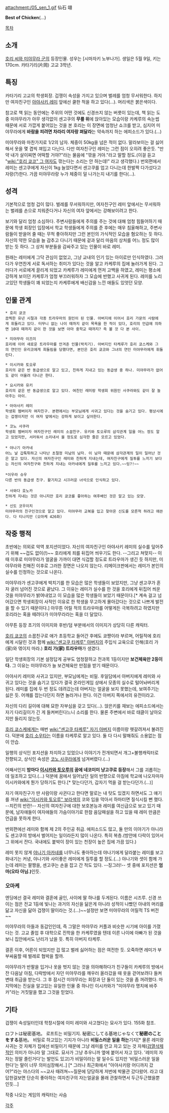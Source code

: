 attachment:/05_sen_1.gif
仙石 翊

'''Best of Chicken'''(…)

[[목차]]
== 소개 ==
[[호리 씨와 미야무라 군]]의 등장인물. 성우는 [시마자키 노부나가].
생일은 5월 9일, 키는 170cm.
카타기리(片岡) 고교 3학년.

== 특징 ==
카타기리 고교의 학생회장. 겁쟁이 속성을 가지고 있으며 벌레를 엄청 무서워한다. 하지만 여자친구인 [[아야사키 레미]] 앞에선 쿨한 척을 하고 있다(...). 머리색은 붉은색이다.

참고로 책 읽는 동안에는 주위의 어떤 것에도 신경쓰지 않는 버릇이 있는데, 책 읽는 도중 미야무라가 아무 생각없이 센고쿠의 '''무릎 위'''에 앉아있는 모습이랑 카케루의 속눈썹 때문에 서로 가깝게 붙어있는 것을 본 호리는 이 장면에 엄청난 쇼크를 받고, 심지어 미야무라에게 '''바람을 피려면 차라리 여자랑 펴달라'''는 약속까지 하는 에피소드가 있다.(…)

미야무라와 마찬가지로 1/2의 남자. 체중이 50kg을 넘은 적이 없다. 말라보이는 걸 싫어해서 옷을 몇 겹씩 껴입고 다닌다. 다만 여자친구인 레미는 그런 점이 오히려 좋은듯. "만약 내가 살이찌면 어떡할 거야?"라는 물음에 "깎을 거야."라고 말할 정도.(이걸 듣고 "[[wiki:"호리 쿄코" 그 여자]]도 깎는다는 소리는 안 하는데!" 라고 생각했다.) 번외편에서 레미는 센고쿠에게 자신이 1kg 늘었다면서 센고쿠를 업고 다니는데 한발짝 다가섰다고 자랑(?)한다. 가끔 미야무라랑 누가 체중이 덜 나가는지 내기를 한다(...).

== 성격 ==
기본적으로 엄청 겁이 많다. 벌레를 무서워하지만, 여자친구인 레미 앞에서는 무서워하는 벌레를 손으로 치워준다거나 자신의 여자 앞에서는 강해보이려고 한다.

보기와 달리 엄청 소심하다. 주변사람들에게 주의를 주는 것에 대해 엄청 힘들어하기 때문에 학생 회장인 입장에서 학교 학생들에게 주의를 준 후에는 매우 침울해하고, 주변사람들이 받을어 줄 때는 무척 좋아하지만 그런 본인의 가식적인 모습을 혐오하는 듯 하다. 자신의 약한 모습을 늘 감추고 다니기 때문에 겉과 달리 마음의 상처를 어느 정도 많이 받는 듯 하다. 그 상처 부분들을 감싸주고 있는 인물이 바로 레미.

원래는 레미에게 그닥 관심이 없었고, 그냥 교내의 인기 있는 아이로만 인식하였다. 그러다가 우연찬게 서로 독서하는 취미가 있다는 것을 알고 카케루의 집에 놀러가게 된다. 그러다가 서로에게 끌리게 되었고 카케루가 레미에게 먼저 고백을 하였고, 레미는 평소에 강하게 보이던 카케루가 엄청 부끄러워하자 그 모습에 반했고 사귀게 된다. 레미를 노리고있던 학생들이 꽤 되었는지 카케루에게 배신감을 느낀 애들도 있엇던 모양.

== 인물 관계 ==
 * 호리 쿄코
 끔찍한 유년 시절과 각종 트라우마의 원인이 된 인물. 아버지에 이어서 호리 가문의 사람에게 휘둘리고 있다. 터무니 없는 나이 때까지 같이 목욕을 한 적이 있다, 호리의 언급에 의하면 10대 때까지 같이 한 것을 보면 아마 중학교 때까지? 즉 볼 것 다 본 사이.

 * 미야무라 이즈미
 호리에 이어 새로운 트라우마를 안겨준 인물(박치기). 아버지인 타케루가 호리 쿄스케와 그의 연인인 유리코에게 희둘림을 당했다면, 본인은 호리 쿄코와 그녀의 연인 미야무라에게 휘둘린다.

 * 이시카와 토오루
 호리의 같은 반 동급생으로 알고 있고, 친하게 지내고 있는 동급생 중 하나. 미야무라가 없어도 같이 어울려 다니곤 한다.

 * 요시카와 유키
 호리의 같은 반 동급생으로 알고 있다. 여친인 레미랑 학생회 위원인 사쿠라와도 같이 잘 놀아주는 아이.

 * 아야사키 레미
 학생회 멤버이자 여자친구. 본편에서는 부모님에게 사귀고 있다는 것을 숨기고 있다. 평상시에는 겁쟁이지만 이 여자 앞에서는 강하게 보이고 싶어한다.

 * 코노 사쿠라
 학생회 멤버이자 여자친구인 레미의 소꿉친구. 유키와 토오루의 삼각관계 일을 어느 정도 알고 있었지만, 서러워서 소리내서 울 정도로 심각한 줄은 모르고 있었다.
 
 * 야나기 아카네
 어느 날 갑툭튀하고 나타난 초절정 미남의 남자. 이 남자 때문에 삼각관계의 일이 일어난 것은 알고 있다. 자신의 여자친구인 레미와 친하게 지내는데, 여자친구에게 질투를 느끼기 보다는 자신의 여자친구와 친하게 지내는 아카네에게 질투를 느끼고 있다.~~잉?!~~
 
 *이우라 슈우
 다른 반의 동급생 친구. 활기차고 시끄러운 녀석으로 인식하고 있다.
 
 * 사와다 호노카
 친하게 지내는 것은 아니지만 호리 쿄코를 좋아하는 여후배인 것은 알고 있는 모양.

 * 신도 코우이치
 미야무라의 친구인것으로 알고 있다. 미야무라 교복을 입고 찾아온 신도를 모른척 하려고 애쓴다. 다 티나지만 (오마케 426화)
== 작중 행적 ==
초반에는 의외로 악역 포지션이었다. 자신의 여자친구인 아야사키 레미의 실수를 덮어주기 위해 ~~겁도 없이(!)~~ 호리에게 죄를 뒤집어 씌우기도 한다. --그리고 쳐맞지-- 이 때 이후로 미야무라가 얼굴을 가까이 대면 식겁할 정도로 트라우마가 생긴 듯 하지만, 미야무라와 친해진 이후로 그러한 장면은 나오지 않는다. 리메이크판에서는 레미가 본인의 실수를 인정하는 것으로 나온다.

미야무라가 센고쿠에게 박치기를 한 모습은 많은 학생들이 보았지만, 그냥 센고쿠가 혼자 굴러 넘어진 것으로 끝났다. 그 이유는 레미가 실수를 한 것을 호리에게 뒤집어 씌운 것을 미야무라가 밝여내었고 이 모습을 많은 학생들이 보았기 때문이다.[* 계속 걸고 넘어갔으면 학생회장이 사적인 이유로 한 학생을 무고하게 몰아갔다는 것으로 나쁘게 발전을 할 수 있기 때문이다.] 아무튼 어릴 적의 트라우마를 어떻게든 극복하려고 하였지만 호리라는 혹을 떼려다가 미야무라라는 혹을 더 달았다.

아무튼 등장 초기의 이미지와 후반/덤 부분에서의 이미지가 상당히 다른 캐릭터. 

[[호리 쿄코]]의 소꿉친구로 애가 초등학교 들어간 후에도 쿄쨩이라 부르며, 어릴적에 호리에게 시달린 것과 함께 [[wiki:"센고쿠 타케루" 아버지]]의 주입식 교육으로 인해(호리 가(家)와 엮이지 마라.) '''호리 가(家) 트라우마'''가 생겼다.

일단 학생회장의 기본 설정답게 공부도 엄청잘하고 전과목 1등이지만 '''보건체육만 2등이다.''' 그 이유는 미야무라가 늘 보건체육만 만점을 받기 때문이다.

아야사키 레미와 사귀고 있지만, 부모님에게는 비밀. 후일담에서 아버지에게 레미와 사귀고 있다는 것을 숨기고 있다가 결국 온라인게임 상에서 모종의 실수로 털어놔버리게 된다. 레미를 집에 두 번 정도 데려갔는데 아버지는 얼굴을 보지 못했는데,  보여주기는 싫은 듯. 어깨를 잡는다던지 하면 놀라거나 한다. 이건 아버지 쪽에서의 유전이라고.

자신의 다리 길이에 대해 묘한 자부심을 갖고 있다(...). 앉은키를 재보는 에피소드에서는 자기 다리길이가 긴 게 들켜버린다느니 소리를 한다. 물론 주변에서 바로 태클이 날아오지만 들리지 않는듯.

[[호리 쿄스케]]에게는 매번 [[wiki:"센고쿠 타케루" 자기 아버지]] 이름이랑 헷갈려져서 불려진다. 덕분에 [[호리 소우타]]는 이름을 타케루로 알고 있다. 둘 다 다시 말해줘도 소용없는 점이 안습.

일행의 상식인 포지션을 차지하고 있었으나 이야기가 전개되면서 개그+불행캐릭터로 전향되고, 상식인 속성은 [[코노 사쿠라]]에게 넘겨버렸다.(…)

어째서인지 '''밤마다 [[이시카와 토오루]]의 꿈에 네코미미 냥고쿠로 등장'''해서 그를 괴롭히는데 일조하고 있다.(…) 덕분에 꿈에서 일어났던 일의 반향으로 아침에 학교에 나오자마자 이시카와에게 뭔가 당하기도 한다.[* 맞는다던가, 갑자기 먹을 걸 받는다던가.(…)]

자기 여자친구가 딴 사람이랑 사귄다고 한다면 말로는 내 탓도 있겠지 하면서도 그 얘기를 꺼낸 [[wiki:"이시카와 토오루" 보라색]]의 코와 입을 막아서 하마터면 질식시킬 뻔 했다. --치킨의 반란!--
자신의 여자친구에 대한 보호본능과 레미를 여신급으로 보고 있기 때문에, 남자애들이 여자애들의 가슴이야기로 한참 음담패설을 하고 있을 때 레미 만큼은 언급을 못하게 한다.

번외편에선 레미와 함께 제 2의 주인공 취급. 에피소드도 많고, 둘 만의 이야기가 아니라도 센고쿠의 방에서 벌어지는 일이라든지 많이 나온다. 특히 복층.(방안에 다락이 있어서 그 위에서 잔다. 국내에도 붙박이 장이 있는 천장이 높은 집에 가끔 있다.)

레미 못지 않게 [[야나기 아카네]]를 너무나도 좋아하는데 야나기에게 달라붙는 레미를 보고 화내기는 커녕, 야나기와 사이좋은 레미에게 질투를 할 정도.(...) 야나기와 셋이 함께 가는데 레미는 팔짱을, 센고쿠는 손을 잡고 간 적도 있다. --징그러!-- 셋 중에 포지션은 '''엄마(오타 아님.)'''인듯.

=== 오마케 ===

엔딩에선 결국 레미와 결혼에 골인, 사이에 딸 하나를 두게된다. 이름은 시즈루. 신경 쓰이는 점은 전교 1등에 빛나는 과거의 자신을 닮은게 아니라 성적이 나빴던 아내의 머리를 닮고 자신을 닮아 겁쟁이 딸이라는 것.(…)~~설정만 보면 미야무라의 어릴적 TS 버전~~

미야무라의 아들과 동갑인인데, 즉 그말은 마야무라 커플과 비슷한 시기에 아이를 가졌다는 것. 고교 졸업 후 대학으로 진학을 한 카케루였을 텐데 이른 나이에 아빠가 된 것을 보니 집안에서도 난리가 났을 듯. 특히 아버지 타케루.

결혼 이후, 어른이 되었지만 겁 많고 벌레 싫어하는 점은 여전한 듯. 오죽하면 레미가 부부싸움할 때 벌레로 협박을 할까.

미야무라가 반팔을 입거나 옷을 벗지 않는 것을 의아해하다가 친구들이 카케루의 방에서 잔 다음날 아침, 다락방에서 자던 미야무라를 깨우러 올라갔을 때 옷을 걷어보려다 들켜 변태 취급을 받는다. 그 후 잠시간 미야무라는 회장과 단 둘이 있는 것을 좀 꺼려했다. 마지막에는 진실을 알고있는 유일한 인물 중 하나인 이시카와가 "미야무라 명치에 바주카"라는 거짓말을 했고 그것을 믿었다.

== 기타 ==

겁쟁이 속성일터인데 학창시절에 이미 레미와 사고쳤다는 묘사가 있다. 155화 참조.

ロフトは秘密基地。
로프트는 비밀기지.
秘密にしてる基地じゃなくて'''秘密のことをする'''基地。
비밀로 하고있는 기지가 아니라 '''비밀스러운 일을 하는'''기지[* 물론 레미랑 사귀는 것 자체가 집에선 비밀이기 때문에 그냥 레미를 안고 자고 있는 것 자체([[검열삭제]]적인 의미가 아니라 말 그대로. 묘사가 그냥 추우니까 옆에 붙어서 자고 있다. '레미의 자자는 정말 졸린거다'는 발언도 있고)가 비밀이라는 말 일수도 있지만 '비밀스러운 일을 한다'는 말이 너무 의미심장해서..] [* 그러나 최근화에서 "아야사키랑 어디까지 갔어?"라는  야스다의 ~~교사 때려쳐~~질문에 당당하게 저번에 박물관 갔다왔어. 라고 대답한걸보면 단순히 좋아하는 여자친구의 자는얼굴을 몰래 관찰하면서 두근두근했을뿐인듯...]

작중 나오는 게임의 캐릭터는 사슴

[[각주]]
